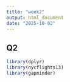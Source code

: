 ```yaml
---
title: "week2"
output: html_document
date: "2025-10-02"
---
```

## Q2
```r
library(dplyr)
library(nycflights13)
library(gapminder)
```

